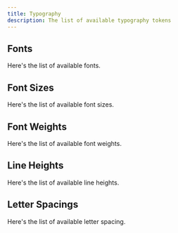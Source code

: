 ```yaml
---
title: Typography
description: The list of available typography tokens
---
```


## Fonts

Here's the list of available fonts.

<FontTokenDoc />

## Font Sizes

Here's the list of available font sizes.

<FontSizeTokenDoc />

## Font Weights

Here's the list of available font weights.

<FontWeightTokenDoc />

## Line Heights

Here's the list of available line heights.

<LineHeightTokenDoc />

## Letter Spacings

Here's the list of available letter spacing.

<LetterSpacingTokenDoc />
